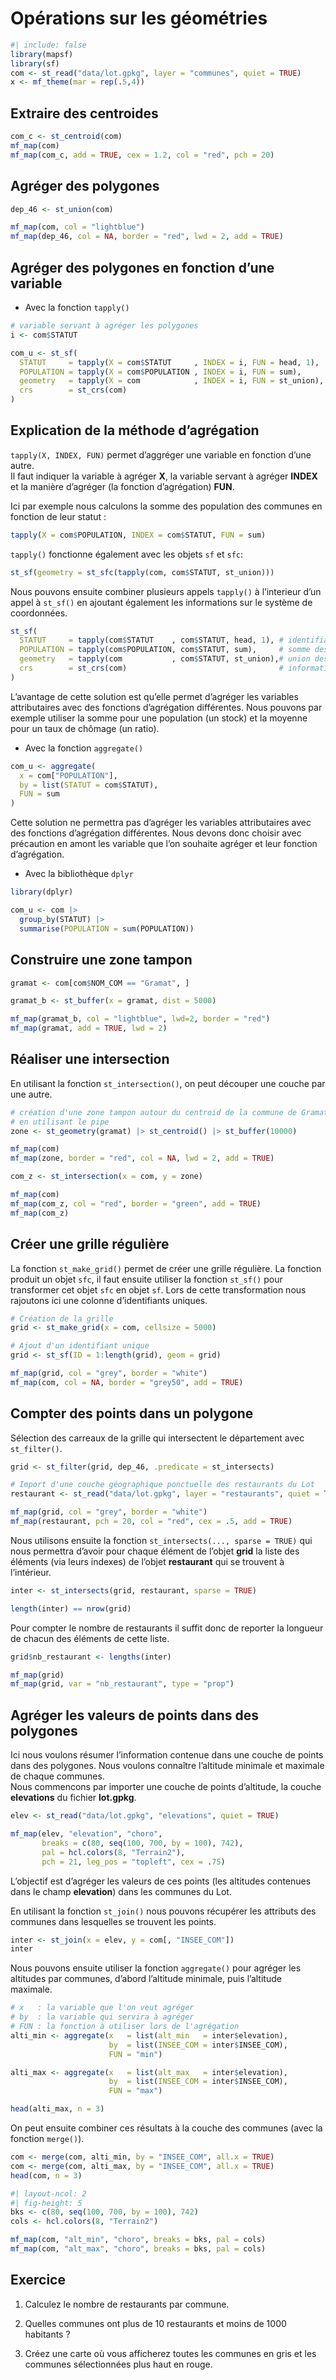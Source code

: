 # Opérations sur les géométries

```r
#| include: false
library(mapsf)
library(sf)
com <- st_read("data/lot.gpkg", layer = "communes", quiet = TRUE)
x <- mf_theme(mar = rep(.5,4))
```



## Extraire des centroides

```r
com_c <- st_centroid(com)
mf_map(com)
mf_map(com_c, add = TRUE, cex = 1.2, col = "red", pch = 20)
```


## Agréger des polygones

```r
dep_46 <- st_union(com)

mf_map(com, col = "lightblue")
mf_map(dep_46, col = NA, border = "red", lwd = 2, add = TRUE)
```

## Agréger des polygones en fonction d'une variable

* Avec la fonction `tapply()`

```r
# variable servant à agréger les polygones
i <- com$STATUT 

com_u <- st_sf(
  STATUT     = tapply(X = com$STATUT     , INDEX = i, FUN = head, 1),
  POPULATION = tapply(X = com$POPULATION , INDEX = i, FUN = sum), 
  geometry   = tapply(X = com            , INDEX = i, FUN = st_union), 
  crs        = st_crs(com)
) 
```


:::{.callout-note collapse="true"}
## Explication de la méthode d'agrégation

`tapply(X, INDEX, FUN)` permet d'aggréger une variable en fonction d'une autre.   
Il faut indiquer la variable à agréger **X**, la variable servant à agréger **INDEX** et la manière d'agréger (la fonction d'agrégation) **FUN**.

Ici par exemple nous calculons la somme des population des communes en fonction de leur statut :
```r
tapply(X = com$POPULATION, INDEX = com$STATUT, FUN = sum)
```

`tapply()` fonctionne également avec les objets `sf` et `sfc`:
```r
st_sf(geometry = st_sfc(tapply(com, com$STATUT, st_union)))
```

Nous pouvons ensuite combiner plusieurs appels `tapply()` à l'interieur d'un appel à `st_sf()` en ajoutant également les informations sur le système de coordonnées. 

```r
st_sf(
  STATUT     = tapply(com$STATUT    , com$STATUT, head, 1), # identifiants
  POPULATION = tapply(com$POPULATION, com$STATUT, sum),     # somme des populations
  geometry   = tapply(com           , com$STATUT, st_union),# union des géométries 
  crs        = st_crs(com)                                  # information sur le CRS
) 
```
:::

:::{.callout-note }
L'avantage de cette solution est qu'elle permet d'agréger les variables attributaires avec des fonctions d'agrégation différentes. Nous pouvons par exemple utiliser la somme pour une population (un stock) et la moyenne pour un taux de chômage (un ratio).
:::

* Avec la fonction `aggregate()`

```r
com_u <- aggregate(
  x = com["POPULATION"], 
  by = list(STATUT = com$STATUT), 
  FUN = sum
)
```


:::{.callout-note}
Cette solution ne permettra pas d'agréger les variables attributaires avec des fonctions d'agrégation différentes. Nous devons donc choisir avec précaution en amont les variable que l'on souhaite agréger et leur fonction d'agrégation. 
:::


* Avec la bibliothèque `dplyr`

```r
library(dplyr)

com_u <- com |>
  group_by(STATUT) |>
  summarise(POPULATION = sum(POPULATION))
```


## Construire une zone tampon

```r
gramat <- com[com$NOM_COM == "Gramat", ]

gramat_b <- st_buffer(x = gramat, dist = 5000)

mf_map(gramat_b, col = "lightblue", lwd=2, border = "red")
mf_map(gramat, add = TRUE, lwd = 2)
```

## Réaliser une intersection 

En utilisant la fonction `st_intersection()`, on peut découper une couche par une autre. 

```r
# création d'une zone tampon autour du centroid de la commune de Gramat
# en utilisant le pipe
zone <- st_geometry(gramat) |> st_centroid() |> st_buffer(10000)

mf_map(com)
mf_map(zone, border = "red", col = NA, lwd = 2, add = TRUE)

com_z <- st_intersection(x = com, y = zone)

mf_map(com)
mf_map(com_z, col = "red", border = "green", add = TRUE)
mf_map(com_z)
```




## Créer une grille régulière

La fonction `st_make_grid()` permet de créer une grille régulière. 
La fonction produit un objet `sfc`, il faut ensuite utiliser la fonction `st_sf()` pour transformer
cet objet `sfc` en objet `sf`. Lors de cette transformation nous rajoutons ici une colonne 
d'identifiants uniques.   

```r
# Création de la grille
grid <- st_make_grid(x = com, cellsize = 5000)

# Ajout d'un identifiant unique
grid <- st_sf(ID = 1:length(grid), geom = grid)

mf_map(grid, col = "grey", border = "white")
mf_map(com, col = NA, border = "grey50", add = TRUE)
```



## Compter des points dans un polygone

Sélection des carreaux de la grille qui intersectent le département avec `st_filter()`.

```r
grid <- st_filter(grid, dep_46, .predicate = st_intersects)

# Import d'une couche géographique ponctuelle des restaurants du Lot
restaurant <- st_read("data/lot.gpkg", layer = "restaurants", quiet = TRUE)

mf_map(grid, col = "grey", border = "white")
mf_map(restaurant, pch = 20, col = "red", cex = .5, add = TRUE)
```

Nous utilisons ensuite la fonction `st_intersects(..., sparse = TRUE)` qui nous 
permettra d'avoir pour chaque élément de l'objet **grid** la liste des éléments (via leurs indexes)
de l'objet **restaurant** qui se trouvent à l'intérieur. 

```r
inter <- st_intersects(grid, restaurant, sparse = TRUE)

length(inter) == nrow(grid)
```

Pour compter le nombre de restaurants il suffit donc de reporter 
la longueur de chacun des éléments de cette liste.

```r
grid$nb_restaurant <- lengths(inter)

mf_map(grid)
mf_map(grid, var = "nb_restaurant", type = "prop")
```

## Agréger les valeurs de points dans des polygones

Ici nous voulons résumer l'information contenue dans une couche de points dans des polygones. Nous voulons connaître l'altitude minimale et maximale de chaque communes.  
Nous commencons par importer une couche de points d'altitude, la couche **elevations** du fichier **lot.gpkg**. 

```r
elev <- st_read("data/lot.gpkg", "elevations", quiet = TRUE)

mf_map(elev, "elevation", "choro", 
       breaks = c(80, seq(100, 700, by = 100), 742),
       pal = hcl.colors(8, "Terrain2"), 
       pch = 21, leg_pos = "topleft", cex = .75)
```


L'objectif est d'agréger les valeurs de ces points (les altitudes contenues dans le champ **elevation**) dans les communes du Lot. 

En utilisant la fonction `st_join()` nous pouvons récupérer les attributs des communes dans lesquelles se trouvent les points.  



```r
inter <- st_join(x = elev, y = com[, "INSEE_COM"])
inter
```


Nous pouvons ensuite utiliser la fonction `aggregate()` pour agréger les altitudes par communes, d'abord l'altitude minimale, puis l'altitude maximale.


```r
# x   : la variable que l'on veut agréger
# by  : la variable qui servira à agréger 
# FUN : la fonction à utiliser lors de l'agrégation
alti_min <- aggregate(x   = list(alt_min   = inter$elevation),    
                      by  = list(INSEE_COM = inter$INSEE_COM),
                      FUN = "min")

alti_max <- aggregate(x   = list(alt_max   = inter$elevation),
                      by  = list(INSEE_COM = inter$INSEE_COM),
                      FUN = "max")

head(alti_max, n = 3)

```

On peut ensuite combiner ces résultats à la couche des communes (avec la fonction `merge()`).

```r
com <- merge(com, alti_min, by = "INSEE_COM", all.x = TRUE)
com <- merge(com, alti_max, by = "INSEE_COM", all.x = TRUE)
head(com, n = 3)
```

```r
#| layout-ncol: 2
#| fig-height: 5
bks <- c(80, seq(100, 700, by = 100), 742)
cols <- hcl.colors(8, "Terrain2")

mf_map(com, "alt_min", "choro", breaks = bks, pal = cols)
mf_map(com, "alt_max", "choro", breaks = bks, pal = cols)

```




## Exercice {.unnumbered}

1. Calculez le nombre de restaurants par commune.

2. Quelles communes ont plus de 10 restaurants et moins de 1000 habitants ?

3. Créez une carte où vous afficherez toutes les communes en gris et les communes sélectionnées plus haut en rouge.


